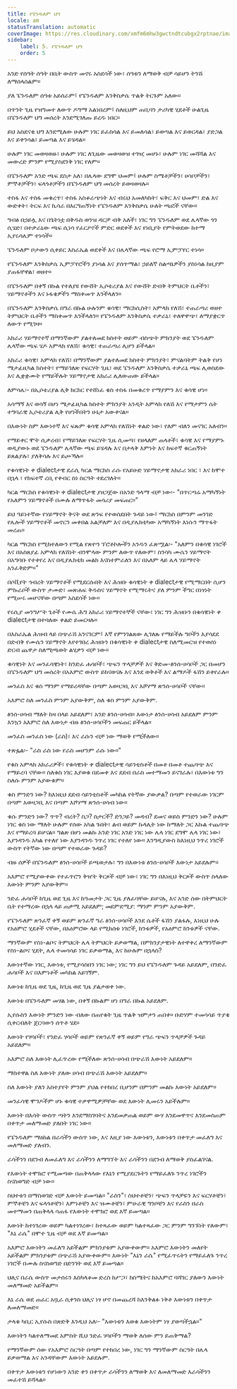 ```yaml
---
title: የፔንዱለም ህግ
locale: am
statusTranslation: automatic
coverImage: https://res.cloudinary.com/xmfm6mhw3gwctndtcubgx2rptnae/image/upload/v1741354419/small_cover_la_gran_rebelion_28716e29d2.webp
sidebar:
    label: 5. የፔንዱለም ህግ
    order: 5
---
```

አንድ የሰዓት ሰዓት በቤት ውስጥ መኖሩ አስደሳች ነው፣ ሰዓቱን ለማወቅ ብቻ ሳይሆን ትንሽ ለማሰላሰልም።

ያለ ፔንዱለም ሰዓቱ አይሰራም፤ የፔንዱለም እንቅስቃሴ ጥልቅ ትርጉም አለው።

በጥንት ጊዜ የዝግመተ ለውጥ ዶግማ አልነበረም፤ ስለዚህም ጠቢባን ታሪካዊ ሂደቶች ሁልጊዜ በፔንዱለም ህግ መሰረት እንደሚገለጡ ይረዱ ነበር።

ይህ አስደናቂ ህግ እንደሚለው ሁሉም ነገር ይፈስሳል እና ይመለሳል፣ ይወጣል እና ይወርዳል፣ ያድጋል እና ይቀንሳል፣ ይመጣል እና ይሄዳል።

ሁሉም ነገር መወዛወዙ፣ ሁሉም ነገር ለጊዜው መወዛወዝ ተገዢ መሆኑ፣ ሁሉም ነገር መሻሻል እና መውረድ ምንም የሚያስደንቅ ነገር የለም።

በፔንዱለም አንድ ጫፍ ደስታ አለ፣ በሌላው ደግሞ ህመም፤ ሁሉም ስሜቶቻችን፣ ሀሳቦቻችን፣ ምኞቶቻችን፣ ፍላጎቶቻችን በፔንዱለም ህግ መሰረት ይወዛወዛሉ።

ተስፋ እና ተስፋ መቁረጥ፣ ተስፋ አስቆራጭነት እና ብሩህ አመለካከት፣ ፍቅር እና ህመም፣ ድል እና ውድቀት፣ ትርፍ እና ኪሳራ በእርግጠኝነት የፔንዱለም እንቅስቃሴ ሁለት ጫፎች ናቸው።

ግብፅ በኃይሏ እና በጌትነቷ በቅዱስ ወንዝ ዳርቻ ብቅ አለች፣ ነገር ግን ፔንዱለም ወደ ሌላኛው ጎን ሲሄድ፣ በተቃራኒው ጫፍ ሲነሳ የፈርዖኖች ምድር ወደቀች እና የነቢያት የምትወደው ከተማ ኢየሩሳሌም ተነሳች።

ፔንዱለም ቦታውን ሲቀይር እስራኤል ወደቀች እና በሌላኛው ጫፍ የሮማ ኢምፓየር ተነሳ።

የፔንዱለም እንቅስቃሴ ኢምፓየሮችን ያነሳል እና ያሰጥማል፣ ኃይለኛ ስልጣኔዎችን ያስነሳል ከዚያም ያጠፋቸዋል፣ ወዘተ።

በፔንዱለም በቀኝ በኩል የተለያዩ የውሸት ኢሶቴሪያል እና የውሸት ድብቅ ትምህርት ቤቶችን፣ ሃይማኖቶችን እና ኑፋቄዎችን ማስቀመጥ እንችላለን።

በፔንዱለም እንቅስቃሴ በግራ በኩል ሁሉንም ቁሳዊ፣ ማርክሲስት፣ አምላክ የለሽ፣ ተጠራጣሪ ወዘተ ትምህርት ቤቶችን ማስቀመጥ እንችላለን። የፔንዱለም እንቅስቃሴ ተቃራኒ፣ ተለዋዋጭ፣ ለማያቋርጥ ለውጥ የሚገዛ።

አክራሪ ሃይማኖተኛ በማንኛውም ያልተለመደ ክስተት ወይም ብስጭት ምክንያት ወደ ፔንዱለም ሌላኛው ጫፍ ሄዶ አምላክ የለሽ፣ ቁሳዊ፣ ተጠራጣሪ ሊሆን ይችላል።

አክራሪ ቁሳዊ፣ አምላክ የለሽ፣ በማንኛውም ያልተለመደ ክስተት ምክንያት፣ ምናልባትም ትልቅ የሆነ ሜታፊዚካል ክስተት፣ የማይገለጽ የፍርሃት ጊዜ፣ ወደ ፔንዱለም እንቅስቃሴ ተቃራኒ ጫፍ ሊወስደው እና ሊቋቋሙት የማይችሉት ሃይማኖታዊ አክራሪ ሊለውጠው ይችላል።

ለምሳሌ፡- በኢሶቴሪያል ሊቅ ክርክር የተሸነፈ ቄስ ተስፋ በመቁረጥ የማያምን እና ቁሳዊ ሆነ።

አሳማኝ እና ወሳኝ በሆነ ሜታፊዚካል ክስተት ምክንያት አንዲት አምላክ የለሽ እና የማታምን ሴት ተግባራዊ ኢሶቴሪያል ሊቅ የሆነችበትን ሁኔታ አውቀናል።

በእውነት ስም እውነተኛ እና ፍጹም ቁሳዊ አምላክ የለሽነት ቀልድ ነው፣ የለም ብለን መናገር አለብን።

የማይቀር ሞት ሲቃረብ፣ የማይገለጽ የፍርሃት ጊዜ ሲመጣ፣ የዘላለም ጠላቶች፣ ቁሳዊ እና የማያምኑ ወዲያውኑ ወደ ፔንዱለም ሌላኛው ጫፍ ይሄዳሉ እና በታላቅ እምነት እና ከፍተኛ ቁርጠኝነት ይጸልያሉ፣ ያለቅሳሉ እና ይጮኻሉ።

የቁሳዊነት ቀ dialectታዊ ደራሲ ካርል ማርክስ ራሱ የአይሁድ ሃይማኖታዊ አክራሪ ነበር ፣ እና ከሞተ በኋላ ፣ የከፍተኛ ረቢ የቀብር ስነ ስርዓት ተደረገለት።

ካርል ማርክስ የቁሳዊነት ቀ dialectታዊ ያዘጋጀው በአንድ ዓላማ ብቻ ነው፡- "በጥርጣሬ አማካኝነት የአለምን ሃይማኖቶች በሙሉ ለማጥፋት መሳሪያ መፍጠር።"

ይህ ዓይነተኛው የሃይማኖት ቅናት ወደ ጽንፍ የተወሰደበት ጉዳይ ነው፤ ማርክስ በምንም መንገድ የሌሎች ሃይማኖቶች መኖርን መቀበል አልቻለም እና በዲያሌክቲካው አማካኝነት እነሱን ማጥፋት መረጠ።

ካርል ማርክስ የሚከተለውን የሚል የጽዮን ፕሮቶኮሎችን አንዱን ፈጽሟል፡- "አለምን በቁሳዊ ነገሮች እና በአስጸያፊ አምላክ የለሽነት ብንሞላው ምንም ለውጥ የለውም፣ ስንሳካ ሙሴን ሃይማኖት በአግባቡ የተቀየረ እና በዲያሌክቲክ መልክ እናስተምራለን እና በአለም ላይ ሌላ ሃይማኖት አንፈቅድም።"

በሶቪየት ኅብረት ሃይማኖቶች የሚደርሱበት እና ሕዝቡ ቁሳዊነት ቀ dialectታዊ የሚማርበት ሲሆን ምኩራቦች ውስጥ ታሙድ፣ መጽሐፍ ቅዱስና ሃይማኖት የሚማሩትና ያለ ምንም ችግር በነፃነት የሚሠሩ መሆናቸው በጣም አስደሳች ነው።

የሩሲያ መንግሥት ጌቶች የሙሴ ሕግ አክራሪ ሃይማኖተኞች ናቸው፣ ነገር ግን ሕዝቡን በቁሳዊነት ቀ dialectታዊ በተባለው ቀልድ ይመርዛሉ።

በእስራኤል ሕዝብ ላይ በጭራሽ አንናገርም፤ እኛ የምንገልጸው ሊገለጹ የማይችሉ ግቦችን እያሳደደ በድብቅ የሙሴን ሃይማኖት እየተገበረ ሕዝቡን በቁሳዊነት ቀ dialectታዊ ስለሚመርዝ የተወሰነ ድርብ ጨዋታ ስለሚጫወት ልሂቃን ብቻ ነው።

ቁሳዊነት እና መንፈሳዊነት፣ ከንድፈ ሐሳቦች፣ ጭፍን ጥላቻዎች እና ቅድመ-ፅንሰ-ሀሳቦች ጋር በመሆን በፔንዱለም ህግ መሰረት በአእምሮ ውስጥ ይከናወናሉ እና እንደ ወቅቶች እና ልማዶች ፋሽን ይቀየራሉ።

መንፈስ እና ቁስ ማንም የማይረዳቸው በጣም አወዛጋቢ እና እሾሃማ ጽንሰ-ሀሳቦች ናቸው።

አእምሮ ስለ መንፈስ ምንም አያውቅም, ስለ ቁስ ምንም አያውቅም.

ፅንሰ-ሀሳብ ማለት ከዛ በላይ አይደለም፣ አንድ ፅንሰ-ሀሳብ። እውነታ ፅንሰ-ሀሳብ አይደለም ምንም እንኳን አእምሮ ስለ እውነታ ብዙ ፅንሰ-ሀሳቦችን መፍጠር ይችላል።

መንፈስ መንፈስ ነው (ራስ)፣ እና ራሱን ብቻ ነው ማወቅ የሚችለው።

ተጽፏል፡- "ራስ ራስ ነው የራስ መሆንም ራሱ ነው።"

የቁስ አምላክ አክራሪዎች፣ የቁሳዊነት ቀ dialectታዊ ሳይንቲስቶች በመቶ በመቶ ተጨባጭ እና የማይረባ ናቸው። ስለቁስ ነገር እያወቁ በደመቀ እና ደደብ በራስ መተማመን ይናገራሉ፣ በእውነቱ ግን ስለሱ ምንም አያውቁም።

ቁስ ምንድን ነው? ከእነዚህ ደደብ ሳይንቲስቶች መካከል የትኛው ያውቃል? በጣም የተወራው ነገርም በጣም አወዛጋቢ እና በጣም እሾሃማ ጽንሰ-ሀሳብ ነው።

ቁሱ ምንድን ነው? ጥጥ? ብረት? ስጋ? ስታርች? ድንጋይ? መዳብ? ደመና ወይስ ምንድን ነው? ሁሉም ነገር ቁስ ነው ማለት ሁሉም የሰው አካል ጉበት፣ ልብ ወይም ኩላሊት ነው ከማለት ጋር እኩል ተጨባጭ እና የማይረባ ይሆናል። ግልጽ በሆነ መልኩ አንድ ነገር አንድ ነገር ነው ሌላ ነገር ደግሞ ሌላ ነገር ነው፣ እያንዳንዱ አካል የተለየ ነው እያንዳንዱ ንጥረ ነገር የተለየ ነው። እንግዲያውስ ከእነዚህ ንጥረ ነገሮች ውስጥ የትኛው ነው በጣም የተወራው ጉዳይ?

ብዙ ሰዎች በፔንዱለም ፅንሰ-ሀሳቦች ይጫወታሉ፣ ግን በእውነቱ ፅንሰ-ሀሳቦች እውነታ አይደሉም።

አእምሮ የሚያውቀው የተፈጥሮን ቅዠት ቅርጾች ብቻ ነው፣ ነገር ግን በእነዚህ ቅርጾች ውስጥ ስላለው እውነት ምንም አያውቅም።

ንድፈ ሐሳቦች ከጊዜ ወደ ጊዜ እና ከዓመታት ጋር ጊዜ ያለፈባቸው ይሆናሉ, እና አንድ ሰው በትምህርት ቤት የተማረው በኋላ ላይ ጠቃሚ አይደለም; መደምደሚያ: ማንም ምንም አያውቅም.

የፔንዱለም ጽንፈኛ ቀኝ ወይም ጽንፈኛ ግራ ፅንሰ-ሀሳቦች እንደ ሴቶች ፋሽን ያልፋሉ, እነዚህ ሁሉ የአዕምሮ ሂደቶች ናቸው, በአዕምሮው ላይ የሚከሰቱ ነገሮች, ከንቱዎች, የአዕምሮ ከንቱዎች ናቸው.

ማንኛውም የስነ-ልቦና ትምህርት ሌላ ትምህርት ይቃወማል, በምክንያታዊነት ለተዋቀረ ለማንኛውም የስነ-ልቦና ሂደት, ሌላ ተመሳሳይ ነገር ይቃወማል, እና ከሁሉም በኋላስ?

እውነተኛው ነገር, እውነቱ, የሚያሳስበን ነገር ነው; ነገር ግን ይህ የፔንዱለም ጉዳይ አይደለም, በንድፈ ሐሳቦች እና በእምነቶች መካከል አይገኝም.

እውነቱ ከጊዜ ወደ ጊዜ, ከጊዜ ወደ ጊዜ ያልታወቀ ነው.

እውነቱ በፔንዱለም መሃል ነው, በቀኝ በኩልም ሆነ በግራ በኩል አይደለም.

ኢየሱስን እውነት ምንድን ነው ብለው በጠየቁት ጊዜ ጥልቅ ዝምታን ጠበቀ። ቡድሃም ተመሳሳይ ጥያቄ ሲቀርብለት ጀርባውን ሰጥቶ ሄደ።

እውነት የሃሳቦች፣ የንድፈ ሃሳቦች ወይም የጽንፈኛ ቀኝ ወይም የግራ ጭፍን ጥላቻዎች ጉዳይ አይደለም።

አእምሮ ስለ እውነት ሊፈጥረው የሚችለው ጽንሰ-ሀሳብ በጭራሽ እውነት አይደለም።

ማስተዋል ስለ እውነት ያለው ሀሳብ በጭራሽ እውነት አይደለም።

ስለ እውነት ያለን አስተያየት ምንም ያህል የተከበረ ቢሆንም በምንም መልኩ እውነት አይደለም።

መንፈሳዊ ሞገዶችም ሆኑ ቁሳዊ ተቃዋሚዎቻቸው ወደ እውነት ሊመሩን አይችሉም።

እውነት በእሳት ውስጥ ጣትን እንደማስገባትና እንደመቃጠል ወይም ውሃ እንደመዋጥና እንደመስጠም በቀጥታ መለማመድ ያለበት ነገር ነው።

የፔንዱለም ማዕከል በራሳችን ውስጥ ነው, እና እዚያ ነው እውነቱን, እውነቱን በቀጥታ መፈለግ እና መለማመድ ያለብን.

ራሳችንን በደንብ ለመፈለግ እና ራሳችንን ለማግኘት እና ራሳችንን በደንብ ለማወቅ ያስፈልገናል.

የእውነት ተሞክሮ የሚመጣው በጠቅላላው የእኔን የሚያደርጉትን የማይፈለጉ ንጥረ ነገሮችን ስናስወግድ ብቻ ነው።

ስህተቱን በማስወገድ ብቻ እውነት ይመጣል። "ራስን"፣ ስህተቶቼን፣ ጭፍን ጥላቻዬን እና ፍርሃቶቼን፣ ምኞቶቼን እና ፍላጎቶቼን፣ እምነቶቼን እና ዝሙቶቼን፣ ምሁራዊ ግንቦቼን እና የራስን በራስ መተማመን በጠቅላላ ሳጠፋ የእውነት ተሞክሮ ወደ እኛ ይመጣል።

እውነት ከተነገረው ወይም ካልተነገረው፣ ከተጻፈው ወይም ካልተጻፈው ጋር ምንም ግንኙነት የለውም፣ "እኔ ራሴ" በሞተ ጊዜ ብቻ ወደ እኛ ይመጣል።

አእምሮ እውነትን መፈለግ አይችልም ምክንያቱም አያውቀውም። አእምሮ እውነትን መለየት አይችልም ምክንያቱም በጭራሽ አያውቀውም። እውነት "እኔን ራሴ" የሚፈጥሩትን የማይፈለጉ ንጥረ ነገሮች በሙሉ ስናስወግድ በድንገት ወደ እኛ ይመጣል።

ህሊና በራሴ ውስጥ መታሰሩን እስካላቆመ ድረስ ከሥጋ፣ ከስሜትና ከአእምሮ ባሻገር ያለውን እውነት መለማመድ አይችልም።

እኔ ራሴ ወደ ጠፈር አቧራ ሲቀንስ ህሊና ነፃ ሆኖ በመጨረሻ ከእንቅልፉ ነቅቶ እውነቱን በቀጥታ ለመለማመድ።

ታላቁ ካቢር ኢየሱስ በጽድቅ እንዲህ አለ፡- "እውነቱን እወቁ እውነትም ነፃ ያወጣችኋል።"

እውነትን ካልተለማመደ አምስት ሺህ ንድፈ ሃሳቦችን ማወቅ ለሰው ምን ይጠቅማል?

የማንኛውም ሰው የአእምሮ ስርዓት በጣም የተከበረ ነው, ነገር ግን ማንኛውም ስርዓት በሌላ ይቃወማል እና አንዳቸውም እውነት አይደሉም.

በቀጥታ እውነቱን የሆነውን አንድ ቀን በቀጥታ ራሳችንን ለማወቅ እና ለመለማመድ እራሳችንን መፈተሽ ይሻላል።

